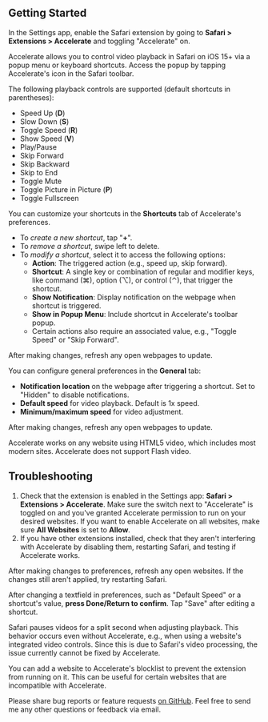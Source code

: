
## Getting Started

<Disclosure summary="How do I start using Accelerate?">

In the Settings app, enable the Safari extension by going to **Safari > Extensions > Accelerate** and toggling "Accelerate" on.

Accelerate allows you to control video playback in Safari on iOS 15+ via a popup menu or keyboard shortcuts. Access the popup by tapping Accelerate's icon in the Safari toolbar.

The following playback controls are supported (default shortcuts in parentheses):

- Speed Up (**D**)
- Slow Down (**S**)
- Toggle Speed (**R**)
- Show Speed (**V**)
- Play/Pause
- Skip Forward
- Skip Backward
- Skip to End
- Toggle Mute
- Toggle Picture in Picture (**P**)
- Toggle Fullscreen

</Disclosure>

<Disclosure summary="How do I customize my shortcuts?">

You can customize your shortcuts in the **Shortcuts** tab of Accelerate's preferences.

- To *create a new shortcut*, tap "**+**".
- To *remove a shortcut*, swipe left to delete.
- To *modify a shortcut*, select it to access the following options:
   - **Action**: The triggered action (e.g., speed up, skip forward).
   - **Shortcut**: A single key or combination of regular and modifier keys, like command (⌘), option (⌥), or control (⌃), that trigger the shortcut.
   - **Show Notification**: Display notification on the webpage when shortcut is triggered.
   - **Show in Popup Menu**: Include shortcut in Accelerate's toolbar popup.
   - Certain actions also require an associated value, e.g., "Toggle Speed" or "Skip Forward".

After making changes, refresh any open webpages to update.

</Disclosure>

<Disclosure summary="How do I customize other preferences, like default speed?">

You can configure general preferences in the **General** tab:

- **Notification location** on the webpage after triggering a shortcut. Set to "Hidden" to disable notifications.
- **Default speed** for video playback. Default is 1x speed.
- **Minimum/maximum speed** for video adjustment.

After making changes, refresh any open webpages to update.

</Disclosure>

<Disclosure summary="Which websites work with Accelerate?">

Accelerate works on any website using HTML5 video, which includes most modern sites. Accelerate does not support Flash video.

</Disclosure>

## Troubleshooting

<Disclosure summary="Why isn't Accelerate working for me?">

1. Check that the extension is enabled in the Settings app: **Safari > Extensions > Accelerate**. Make sure the switch next to "Accelerate" is toggled on and you've granted Accelerate permission to run on your desired websites. If you want to enable Accelerate on all websites, make sure **All Websites** is set to **Allow**.
2. If you have other extensions installed, check that they aren't interfering with Accelerate by disabling them, restarting Safari, and testing if Accelerate works. 

</Disclosure>

<Disclosure summary="Why aren't my updated shortcuts or preferences working?">

After making changes to preferences, refresh any open websites. If the changes still aren't applied, try restarting Safari.

</Disclosure>

<Disclosure summary="Why isn't my updated textfield preference being saved?">

After changing a textfield in preferences, such as "Default Speed" or a shortcut's value, **press Done/Return to confirm**. Tap "Save" after editing a shortcut.

</Disclosure>

<Disclosure summary="Why does the video briefly lag after changing speed or skipping?">

Safari pauses videos for a split second when adjusting playback. This behavior occurs even without Accelerate, e.g., when using a website's integrated video controls. Since this is due to Safari's video processing, the issue currently cannot be fixed by Accelerate.

</Disclosure>

<Disclosure summary="How can I disable Accelerate from running on a website?">

You can add a website to Accelerate's blocklist to prevent the extension from running on it. This can be useful for certain websites that are incompatible with Accelerate.

</Disclosure>

<Disclosure summary="What if I have a different issue or feedback?">

Please share bug reports or feature requests [on GitHub](https://github.com/ritamsarmah/accelerate/issues). Feel free to send me any other questions or feedback via email.

</Disclosure>
